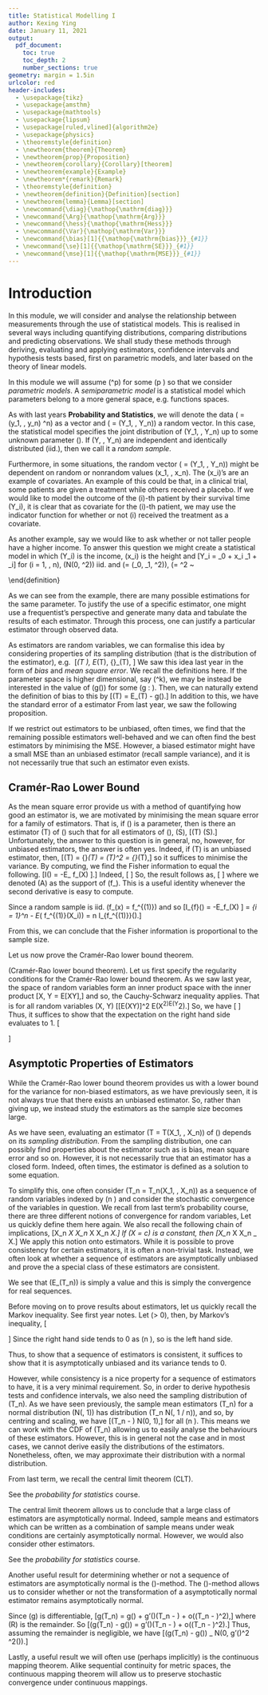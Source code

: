 ```yaml
---
title: Statistical Modelling I
author: Kexing Ying
date: January 11, 2021
output: 
  pdf_document:
    toc: true
    toc_depth: 2
    number_sections: true
geometry: margin = 1.5in
urlcolor: red
header-includes:
  - \usepackage{tikz}
  - \usepackage{amsthm}
  - \usepackage{mathtools}
  - \usepackage{lipsum}
  - \usepackage[ruled,vlined]{algorithm2e}
  - \usepackage{physics}
  - \theoremstyle{definition}
  - \newtheorem{theorem}{Theorem}
  - \newtheorem{prop}{Proposition}
  - \newtheorem{corollary}{Corollary}[theorem]
  - \newtheorem{example}{Example}
  - \newtheorem*{remark}{Remark}
  - \theoremstyle{definition}
  - \newtheorem{definition}{Definition}[section]
  - \newtheorem{lemma}{Lemma}[section]
  - \newcommand{\diag}{\mathop{\mathrm{diag}}}
  - \newcommand{\Arg}{\mathop{\mathrm{Arg}}}
  - \newcommand{\hess}{\mathop{\mathrm{Hess}}}  
  - \newcommand{\Var}{\mathop{\mathrm{Var}}}
  - \newcommand{\bias}[1]{{\mathop{\mathrm{bias}}}_{#1}}
  - \newcommand{\se}[1]{{\mathop{\mathrm{SE}}}_{#1}}
  - \newcommand{\mse}[1]{{\mathop{\mathrm{MSE}}}_{#1}}
---
```


\newpage
# Introduction

In this module, we will consider and analyse the relationship between measurements 
through the use of statistical models. This is realised in several ways including 
quantifying distributions, comparing distributions and predicting observations. We 
shall study these methods through deriving, evaluating and applying estimators, 
confidence intervals and hypothesis tests based, first on parametric models, and 
later based on the theory of linear models.

\begin{definition}[Statistical Model]
  A statistical model is a specification of the distribution of \(Y\) up to an 
  unknown parameter \(\theta\).
\end{definition}

\begin{definition}[Parameter Space]
  Given a statistical model \(Y\) up to some parameter \(\theta\), the set \(\Theta\) 
  of all possible parameter values is called the parameter space.
\end{definition}

In this module we will assume \(\Theta \subseteq \mathbb{R}^p\) for some 
\(p \in \mathbb{N}\) so that we consider *parametric models*. A 
*semiparametric model* is a statistical model which parameters belong to a more 
general space, e.g. functions spaces.

As with last years **Probability and Statistics**, we will denote the data
\(\mathbf{y} = (y_1, \cdots, y_n) \in \mathbb{R}^n\) as a vector and 
\(\mathbf{Y} = (Y_1, \cdots, Y_n)\) a random vector. In this case, the statistical 
model specifies the joint distribution of \(Y_1, \cdots, Y_n\) up to some unknown 
parameter \(\theta\). If \(Y, \cdots, Y_n\) are independent and identically distributed 
(iid.), then we call it a *random sample*.

Furthermore, in some situations, the random vector \(\mathbf{Y} = (Y_1, \cdots, Y_n)\) 
might be dependent on random or nonrandom values \(x_1, \cdots, x_n\). The \(x_i\)'s 
are an example of covariates. An example of this could be that, in a clinical trial, 
some patients are given a treatment while others received a placebo. If we would 
like to model the outcome of the \(i\)-th patient by their survival time \(Y_i\), 
it is clear that as covariate for the \(i\)-th patient, we may use the indicator 
function for whether or not \(i\) received the treatment as a covariate.

As another example, say we would like to ask whether or not taller people have a 
higher income. To answer this question we might create a statistical model in which 
\(Y_i\) is the income, \(x_i\) is the height and 
\[Y_i = \beta_0 + x_i \beta_1 + \epsilon_i\]
for \(i = 1, \cdots, n\), \(\epsilon \sim N(0, \sigma^2)\) iid. and 
\(\theta = (\beta_0, \beta_1, \sigma^2)\), \(\Theta = \mathbb{R}^2 \times [0, \infty)\).

Having formulated a model, we can draw inferences from the sample. By estimating 
the unknown parameters we attempts to "fit the model". Through this, we receive a 
model that can provide us with point estimates, or better yet, tools that can 
help us make decisions through some combination of hypothesis tests and confidence 
intervals. 

However, with all statistical models, we have to accept that it will not perfectly 
reflect reality. But, that is not the point of statistical models anyway. 
Statistical models are meant to be useful and in general we would like a model to 
\begin{itemize}
  \item agree with the observed data reasonably;
  \item be relatively simple;
  \item interpretable, e.g. parameters have a physical interpretation.
\end{itemize}
With these aims in mind, we might conduct sensitivity analysis in which we 
discard models that are not adequate for the data through a iterative process. 

\newpage
# Point Estimation

From the introduction, we seen that during the process of fitting the model, we 
need to estimate \(\theta\) in the statistical model, and furthermore, during the 
inference process, we need to point estimate, interval estimate or hypothesis test 
to address our question. We recall from first year that this can be achieved through 
several methods and we shall quickly review them here.

## Review

We recall the following definitions. 
\begin{definition}[Realisation, Statistic, Estimate, Estimator]
~
\begin{itemize}
  \item Data \(y_1, \cdots, y_n\) is called a realisation of \(Y_1, \cdots, Y_n\).
  \item A function \(t\) of observable random variables is called a statistic.
  \item An estimate of \(\theta\) is \(t(y_1, \cdots, y_n)\).
  \item An estimator of \(\theta\) is \(T = t(Y_1, \cdots, Y_n)\).
\end{itemize}
\end{definition}

\begin{example}
  Let \(Y_1, \cdots, Y_n \sim N(\mu, 1)\) iid. for some unknown \(\mu \in \mathbb{R}\).
  There are many methods for estimating \(\mu\). 
  \begin{itemize}
    \item the sample mean \(\hat{\mu} = \frac{1}{n} \sum y_i\);
    \item the sample median;
    \item the \(k\)-trimmed mean where we discard the highest and lowest \(k\) observed \(y_i\)
      before computing the mean;
    \item \(\cdots\) 
  \end{itemize}
  For the sample mean estimate, the corresponding estimator is 
  \(T = \bar{Y} = \frac{1}{n}\sum Y_i\).
\end{example}
As we can see from the example, there are many possible estimations for the same 
parameter. To justify the use of a specific estimator, one might use a frequentist's 
perspective and generate many data and tabulate the results of each estimator. 
Through this process, one can justify a particular estimator through observed 
data.

As estimators are random variables, we can formalise this idea by considering properties 
of its sampling distribution (that is the distribution of the estimator), e.g. 
\[\mathbb{P}_\theta(T \in \mathcal{A}), \hspace{2mm} E_\theta(T), \hspace{2mm} {\Var}_\theta(T), \cdots\] 
We saw this idea last year in the form of *bias* and *mean square error*. We recall 
the definitions here.
\begin{definition}[Bias]
  Let \(T\) be an estimator of \(\theta \in \Theta \subseteq \mathbb{R}\). Then 
  the bias of \(T\) is 
  \[\bias{\theta}(T) = E_\theta(T) - \theta.\]
  If \(\bias{\theta}(T) = 0\) for all \(\theta \in \Theta\), then we say \(T\) is 
  unbiased for \(\theta\).
\end{definition}
If the parameter space is higher dimensional, say \(\Theta \subseteq \mathbb{R}^k\),
we may be instead be interested in the value of \(g(\theta)\) for some 
\(g : \Theta \to \mathbb{R}\). Then, we can naturally extend the definition of 
bias to this by 
\[\bias{\theta}(T) = E_\theta(T) - g(\theta).\]
\begin{example}
  Let \(Y_1, \cdots, Y_n \sim N(\mu, \sigma^2)\) iid. 
  \(\theta = (\mu, \sigma^2) \in \Theta = \mathbb{R} \times (0, \infty)\). Then, 
  say if we are in \(\mu\), we may define \(g : \Theta \to \mathbb{R} : 
  (\mu, \sigma^2) \mapsto \mu\).
\end{example}
\begin{definition}[Mean Square Error]
  Let \(T\) be an estimator of \(\theta \in \Theta \subseteq \mathbb{R}\). Then 
  the mean square error of \(T\) is 
  \[\mse{\theta}(T) = E_\theta[(T - \theta)^2].\]
\end{definition}
In addition to this, we have the standard error of a estimator 
\begin{definition}[Standard Error]
  Let \(T\) be an estimator of \(\theta \in \Theta \subseteq \mathbb{R}\). Then 
  the standard error of \(T\) is 
  \[\se{\theta}(T) = \sqrt{{\Var}_\theta(T)}.\]
\end{definition}
From last year, we saw the following proposition.
\begin{prop}
  Let \(T\) be an estimator of \(\theta \in \Theta \subseteq \mathbb{R}\). Then 
  \[\mse{\theta}(T) = {\Var}_\theta(T) + (\bias{\theta}(T))^2.\]
\end{prop}
If we restrict out estimators to be unbiased, often times, we find that the remaining 
possible estimators well-behaved and we can often find the best estimators by 
minimising the MSE. However, a biased estimator might have a small MSE than 
an unbiased estimator (recall sample variance), and it is not necessarily true 
that such an estimator even exists.

## Cramér-Rao Lower Bound

As the mean square error provide us with a method of quantifying how good an 
estimator is, we are motivated by minimising the mean square error for a family 
of estimators. That is, if \(\theta \in \Theta\) is a parameter, then is there 
an estimator \(T\) of \(\theta\) such that for all estimators of \(\theta\), \(S\),
\[\mse{\theta}(T) \le \mse{\theta}(S).\]
Unfortunately, the answer to this question is in general, no, however, for unbiased 
estimators, the answer is often yes. Indeed, if \(T\) is an unbiased estimator, 
then,
\[\mse{\theta}(T) = {\Var}_\theta(T) = \bias{\theta}(T)^2 = {\Var}_\theta(T),\]
so it suffices to minimise the variance. 
\begin{theorem}[Cramér-Rao Lower Bound]
  Suppose \(T = T(X)\) is an unbiased estimator for \(\theta \in \Theta \subseteq \mathbb{R}\) 
  based on \(X = (X_1, \cdots, X_n)\) with joint pdf \(f_\theta(x)\). Then under 
  mild regularity conditions (which is elaborated on in the proof below),
  \[{\Var}_{\theta}(T) \ge \frac{1}{I(\theta)},\]
  where 
  \[I(\theta) = E_\theta\left[\left\{\pdv{\theta} \log f_\theta(X)\right\}^2\right],\]
  and we call \(I(\theta)\) the \textit{Fisher information} of the sample.
\end{theorem}
By computing, we find the Fisher information to equal the following.
\[I(\theta) = -E_\theta\left[\pdv[2]{\theta} \log f_\theta(X) \right].\]
Indeed, 
\[\begin{split}
  E_\theta\left[\pdv[2]{\theta} \log f_\theta(X) \right] 
    & = E_\theta\left[\pdv{\theta} \frac{f'_\theta(X)}{f_\theta(X)}\right]\\
    & = E_\theta\left[- \frac{f'_\theta(X)}{f^2_\theta(X)}f'_\theta(X) + \frac{f''_\theta(X)}{f_\theta(X)}\right]\\
    & = E_\theta\left[-\left(\pdv{\theta} \log f_\theta(X)\right)^2\right] + E_\theta\left[ \frac{f''_\theta(X)}{f_\theta(X)}\right].   
\end{split}\]
So, the result follows as,
\[\begin{split}
  E_\theta\left[ \frac{f''_\theta(X)}{f_\theta(X)}\right] 
    & = \int_{x \in A} \frac{f''_\theta(x)}{f_\theta(x)}f_\theta(x) \dd x\\
    & = \int_{x \in A} f''_\theta(x) \dd x = \pdv[2]{\theta} \int_{x \in A} f_\theta(x) \dd x = 0,
\end{split}\]
where we denoted \(A\) as the support of \(f_\theta\). This is a useful identity 
whenever the second derivative is easy to compute.
\begin{corollary}
  Suppose \(X_1, \cdots, X_n\) is a random sample. Then, is \(f_\theta^{(1)}\) is 
  the pdf of single observation, then 
  \[I_f(\theta) = n I_{f_\theta^{(1)}}(\theta).\]
\end{corollary}
\proof
  Since a random sample is iid. \(f_\theta(x) = \prod f_\theta^{(1)}\) and so 
  \[I_{f}(\theta) = -E_\theta\left[\pdv[2]{\theta}\log f_\theta(X) \right] 
    = \sum_{i = 1}^n - E_\theta\left(\pdv[2]{\theta} \log f_\theta^{(1)}(X_i)\right)
    = n I_{f_\theta^{(1)}}(\theta).\]
\qed

From this, we can conclude that the Fisher information is proportional to the 
sample size.
\begin{example}
  Let us find the Fisher information for the random sample 
  \(X_1, \cdots, X_n \sim \text{Bern}(\theta)\).
  
  By the above corollary, we have \(I_f(\theta) = n I_{f_\theta^{(1)}}(\theta)\).
  So, since the pmf of a Bernoulli random variable is 
  \(f_{\theta}^{(1)}(x) = \theta^x(1 - \theta)^{1 - x}\), we have 
  \[\pdv{\theta} \log f_\theta^{(1)}(x) = \frac{x}{\theta} - \frac{1 - x}{1 - \theta} 
    = \frac{x - \theta}{\theta(1 - \theta)},\]
  hence,
  \[I_{f_\theta^{(1)}}(\theta) = E\left[\left(\frac{x - \theta}{\theta(1 - \theta)}\right)^2\right] 
    = \frac{1}{\theta^2(1 - \theta)^2} \Var(X) = \frac{1}{\theta(1 - \theta)}.\]
  Thus, the Fisher information of the random sample is just 
  \(I_f(\theta) = n / \theta(1 - \theta)\).

  With the Fisher information, we can apply the Cramér-Rao lower bound theorem 
  allowing us to conclude that an unbiased estimator \(T\) for \(\theta\) has variance 
  \(\Var(T) \ge \theta(1 - \theta) / n = \Var(\bar{X})\). This allows us to conclude 
  that the sample mean \(\bar{X}\) minimises the mean square error among unbiased 
  estimators for \(\theta\). 
\end{example}

Let us now prove the Cramér-Rao lower bound theorem.

\proof (Cramér-Rao lower bound theorem).
  Let us first specify the regularity conditions for the Cramér-Rao lower bound 
  theorem. 
  \begin{itemize}
    \item Assume that the set \(A := \text{supp} f_\theta = \{x \in \mathbb{R}^n \mid f_\theta(x) > 0\}\)
      is independent of \(\theta\).
    \item \(\Theta\) is an open interval in \(\mathbb{R}\).
    \item For all \(\theta \in \Theta\) there exists \(\pdv{f_\theta}{\theta}\).
    \item Differentiation and integration commutes (for the specific cases where it 
      is used).
  \end{itemize}
  As we saw last year, the space of random variables form an inner product space 
  with the inner product 
  \[\langle X, Y \rangle = E[XY],\]
  and so, the Cauchy-Schwarz inequality applies. That is for all random variables 
  \(X, Y\)
  \[[E(XY)]^2 \le E(X^2)E(Y^2).\]
  So, we have 
  \[\begin{split}
    {\Var}_\theta(T) I_f(\theta) & = E_\theta[(T - E_\theta T)^2] 
      E_\theta\left[\left(\pdv{\theta}\log f_\theta(X)\right)^2\right]\\
      & \ge \left(E_\theta\left[(T - E_\theta(T)) \pdv{\theta}\log f_\theta(X) \right]\right)^2.
    \end{split}\]
  Thus, it suffices to show that the expectation on the right hand side evaluates 
  to 1.
  \[\begin{split}
    E_\theta\left[(T - E_\theta(T)) \pdv{\theta}\log f_\theta(X) \right] & =
      E_\theta\left[(T - E_\theta(T)) \frac{\pdv{\theta}f_\theta(X)}{f_\theta(X)}\right]\\
      & = \int_{x \in A} (T(x) - E_\theta(T))\frac{\pdv{\theta}f_\theta(x)}{f_\theta(X)} f_\theta(x) \dd x\\
      & = \int_{x \in A} T(x) \pdv{\theta}f_\theta(x) \dd x - \int_{x \in A} E_\theta(T) \pdv{\theta}f_\theta(x) \dd x\\
      & = \pdv{\theta} \int_{x \in A} T(x) f_\theta(x) \dd x - E_\theta(T) \pdv{\theta} \int_{x \in A} f_\theta(x) \dd x\\
      & = \pdv{\theta} E_\theta(T) - 0 = \pdv{\theta}\theta = 1.
   \end{split}\]
\qed

## Asymptotic Properties of Estimators

While the Cramér-Rao lower bound theorem provides us with a lower bound for the 
variance for non-biased estimators, as we have previously seen, it is not always 
true that there exists an unbiased estimator. So, rather than giving up, we 
instead study the estimators as the sample size becomes large.

As we have seen, evaluating an estimator \(T = T(X_1, \cdots, X_n)\) of \(\theta\) 
depends on its *sampling distribution*. From the sampling distribution, one can 
possibly find properties about the estimator such as is bias, mean square error 
and so on. However, it is not necessarily true that an estimator has a closed 
form. Indeed, often times, the estimator is defined as a solution to some equation.

To simplify this, one often consider \(T_n = T_n(X_1, \cdots, X_n)\) as a sequence 
of random variables indexed by \(n \in \mathbb{N}\) and consider the stochastic 
convergence of the variables in question. We recall from last term's probability 
course, there are three different notions of convergence for random variables,
\begin{itemize}
  \item convergence in probability;
  \item convergence almost surely (almost everywhere);
  \item convergence in distribution.
\end{itemize}
Let us quickly define them here again.
\begin{definition}[Convergence in Probability]
  Let \((X_n)_{n = 1}^\infty\) be a sequence of random variables. Then, \((X_n)\) 
  converges to the random variable \(X\) in probability if for all \(\epsilon > 0\),
  \[\lim_{n \to \infty} \mathbb{P}(|X_n - X| > \epsilon) = 0.\]
\end{definition}
\begin{definition}[Convergence Almost Surely]
  Let \((X_n)_{n = 1}^\infty\) be a sequence of random variables. Then, \((X_n)\) 
  converges to the random variable \(X\) almost surely if 
  \[\mathbb{P}\left(\lim_{n \to \infty} X_n = X\right) = 1,\]
  where \(\lim_{n \to \infty} X_n = X\) is denoting the event 
  \[\{\omega \in \Omega \mid X_n(\omega) \to X(\omega)\}.\]
  With other words, \(X_n \to X\) almost surely, if the set of points \(\omega\) 
  such that \(X_n(\omega)\) does not converge to \(X(\omega)\) has measure 0.
\end{definition}
\begin{definition}
  Let \((X_n)_{n = 1}^\infty\) be a sequence of random variables. Then, \((X_n)\) 
  converges to the random variable \(X\) with cdf \(F_X\) in distribution if 
  \[\lim_{n \to \infty} \mathbb{P}(X_n \le x) = F_X(x),\]
  for all \(x\) at which \(F_X\) is continuous.
\end{definition}
We also recall the following chain of implications,
\[X_n \to_\text{as} X \implies X_n \to_\text{p} X \implies X_n \to_\text{d} X.\]
If \(X = c\) is a constant, then 
\[X_n \to_\text{p} X \iff X_n \to_\text{d} X.\]
We apply this notion onto estimators.
\begin{definition}[Consistency]
  A sequence of estimators \((T_n)_{n = 1}^\infty\) for \(g(\theta)\) is called 
  (weakly) consistent if for all \(\theta \in \Theta\), \(\epsilon > 0\)
  \[\lim_{n \to \infty} \mathbb{P}(|T_n - g(\theta)| > \epsilon) = 0.\]
\end{definition}
While it is possible to prove consistency for certain estimators, it is often 
a non-trivial task. Instead, we often look at whether a sequence of estimators 
are asymptotically unbiased and prove the a special class of these estimators 
are consistent.
\begin{definition}[Asymptotically Unbiased Estimators]
  A sequence of estimators \((T_n)_{n = 1}^\infty\) for \(g(\theta)\) is called 
  asymptotically unbiased if for all \(\theta \in \Theta\), 
  \[E_\theta(T_n) \to g(\theta).\]
\end{definition}
We see that \(E_\theta(T_n)\) is simply a value and this is simply the convergence 
for real sequences.

Before moving on to prove results about estimators, let us quickly recall the 
Markov inequality.
\begin{prop}
  Let \(X\) be a random variable with \(X(\Omega) \subseteq [0, \infty)\), then 
  for all \(a \in \mathbb{R}\),
  \[\mathbb{P}(|X| \ge a) \le \frac{E(|X|)}{a}.\]
\end{prop}
\proof
  See first year notes.
\qed
\begin{lemma}[MSE Consistency]
  Let \((T_n)_{n = 1}^\infty\) be asymptotically unbiased for \(g(\theta)\) for 
  all \(\theta \in \Theta\). Then, if \({\Var}_\theta(T_n) \to 0\) as \(n \to \infty\), 
  \(T_n\) is consistent for \(g(\theta)\).
\end{lemma}
\proof
  Let \(\epsilon > 0\), then, by Markov's inequality, 
  \[\begin{split}
    \mathbb{P}_\theta(|T_n - g(\theta)| & \ge \epsilon) 
    = \mathbb{P}_\theta((T_n - g(\theta))^2 \ge \epsilon^2)
    \le \frac{1}{\epsilon^2} E_\theta(T_n - g(\theta))^2 \\
    & = \frac{\mse{\theta}(T_n)}{\epsilon^2} = 
    \frac{1}{\epsilon}({\Var}_\theta(T_n) + (E_\theta(T_n) - g(\theta))^2). 
  \end{split}\]
  Since the right hand side tends to 0 as \(n \to \infty\), so is the left hand side.
\qed

Thus, to show that a sequence of estimators is consistent, it suffices to show that 
it is asymptotically unbiased and its variance tends to 0.

However, while consistency is a nice property for a sequence of estimators to have, 
it is a very minimal requirement. So, in order to derive hypothesis tests and 
confidence intervals, we also need the sampling distribution of \(T_n\). As 
we have seen previously, the sample mean estimators \(T_n\) for a normal distribution 
\(N(\theta, 1)\) has distribution \(T_n \sim N(\theta, 1 / n)\), and so, by 
centring and scaling, we have 
\[\sqrt{n}(T_n - \theta) \sim N(0, 1),\]
for all \(n \ge 1\). This means we can work with the CDF of \(T_n\) allowing us 
to easily analyse the behaviours of these estimators. However, this is in general 
not the case and in most cases, we cannot derive easily the distributions of the 
estimators. Nonetheless, often, we may approximate their distribution with a 
normal distribution.

\begin{definition}[Asymptotically Normal]
  A sequence of estimators \(T_n\) for \(\theta \in \mathbb{R}\) is asymptotically 
  normal if, for some \(\sigma^2(\theta)\), 
  \[\sqrt{n}(T_n - \theta) \to N(0, \sigma^2(\theta)),\]
  in distribution.
\end{definition}

From last term, we recall the central limit theorem (CLT).

\begin{theorem}[Central Limit Theorem]
  Let \(Y_1, \cdots, Y_n\) be iid. random variables with \(E(Y_i) = \mu\) and 
  \(\Var(Y_i) = \sigma^2 < \infty\). Then the sequence \(\sqrt{n}(\bar{Y} - \mu)\) 
  converges in distribution to a \(N(0, \sigma^2)\) distribution.
\end{theorem}
\proof
  See the *probability for statistics* course.
\qed

The central limit theorem allows us to conclude that a large class of estimators 
are asymptotically normal. Indeed, sample means and estimators which can be written as 
a combination of sample means under weak conditions are certainly asymptotically 
normal. However, we would also consider other estimators.

\begin{lemma}[Slutsky's lemma]
  Let \(X_n, X\) and \(Y_n\) be random variables (or random vectors). If \(X_n \to X\) 
  in distribution and \(Y_n \to c\) in probability for some constant \(c\), then 
  \begin{itemize}
    \item \(X_n + Y_n \to X + c\) in distribution;
    \item \(Y_n X_n \to cX\) in distribution;
    \item \(Y^{-1}_n X_n \to c^{-1} X\) in distribution if \(c \neq 0\).
  \end{itemize}
\end{lemma}
\proof
  See the *probability for statistics* course.
\qed

Another useful result for determining whether or not a sequence of estimators are 
asymptotically normal is the \(\delta\)-method. The \(\delta\)-method allows us to consider 
whether or not the transformation of a asymptotically normal estimator remains 
asymptotically normal.

\begin{theorem}[\(\delta\)-Method]
  Suppose that \(T_n\) is an asymptotically normal estimator of \(\theta\) with 
  \[\sqrt{n}(T_n - \theta) \to_\text{d} N(0, \sigma^2(\theta)),\]
  and \(g : \Theta \subseteq \mathbb{R} \to \mathbb{R}\) is a differentiable 
  function with \(g'(\theta) \neq 0\). Then 
  \[\sqrt{n}(g(T_n) - g(\theta)) \to_\text{d} N(0, g'(\theta)^2 \sigma^2(\theta)).\]
\end{theorem}
\proof
  Since \(g\) is differentiable, 
  \[g(T_n) = g(\theta) + g'(\theta)(T_n - \theta) + o((T_n - \theta)^2),\]
  where \(R\) is the remainder. So 
  \[\sqrt{n}(g(T_n) - g(\theta)) = g'\sqrt{n}(\theta)(T_n - \theta) + o((T_n - \theta)^2).\]
  Thus, assuming the remainder is negligible, we have 
  \[\sqrt{n}(g(T_n) - g(\theta)) \to_\text{d} N(0, g'(\theta)^2 \sigma^2(\theta)).\]
\qed

Lastly, a useful result we will often use (perhaps implicitly) is the continuous 
mapping theorem. Alike sequential continuity for metric spaces, the continuous 
mapping theorem will allow us to preserve stochastic convergence under continuous 
mappings. 

\begin{theorem}[Continuous Mapping Theorem]
  Let \(g : \mathbb{R}^k \to \mathbb{R}^m\) be continuous at every point of a set 
  \(C\) such that \(\mathbb{P}(X \in C) = 1\). Then if \(X_n \to X\), 
  then \(g(X_n) \to g(X)\) for all three notions of convergence, i.e. 
  convergence in distribution, in probability and almost surely.
\end{theorem}